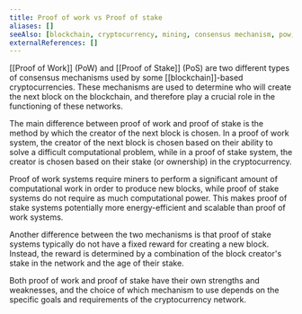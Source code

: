 ```yaml
---
title: Proof of work vs Proof of stake
aliases: []
seeAlso: [blockchain, cryptocurrency, mining, consensus mechanism, pow, pos]
externalReferences: []
---
```


[[Proof of Work]] (PoW) and [[Proof of Stake]] (PoS) are two different types of consensus mechanisms used by some [[blockchain]]-based cryptocurrencies. These mechanisms are used to determine who will create the next block on the blockchain, and therefore play a crucial role in the functioning of these networks.

The main difference between proof of work and proof of stake is the method by which the creator of the next block is chosen. In a proof of work system, the creator of the next block is chosen based on their ability to solve a difficult computational problem, while in a proof of stake system, the creator is chosen based on their stake (or ownership) in the cryptocurrency.

Proof of work systems require miners to perform a significant amount of computational work in order to produce new blocks, while proof of stake systems do not require as much computational power. This makes proof of stake systems potentially more energy-efficient and scalable than proof of work systems.

Another difference between the two mechanisms is that proof of stake systems typically do not have a fixed reward for creating a new block. Instead, the reward is determined by a combination of the block creator's stake in the network and the age of their stake.

Both proof of work and proof of stake have their own strengths and weaknesses, and the choice of which mechanism to use depends on the specific goals and requirements of the cryptocurrency network.
